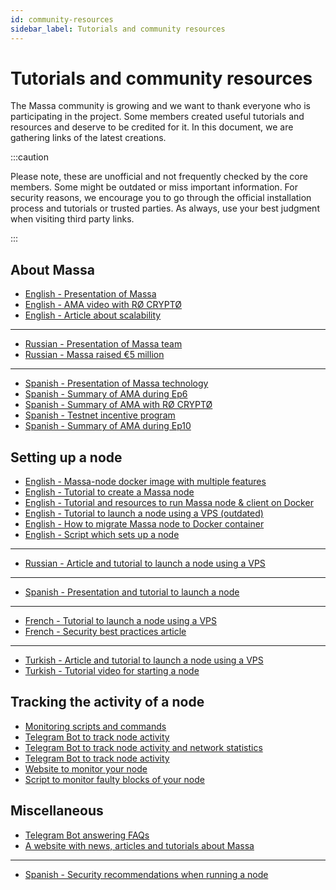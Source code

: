 ```yaml
---
id: community-resources
sidebar_label: Tutorials and community resources
---
```


# Tutorials and community resources

The Massa community is growing and we want to thank everyone who is participating in the project. Some members created
useful tutorials and resources and deserve to be credited for it. In this document, we are gathering links of the latest
creations.

:::caution

Please note, these are unofficial and not frequently checked by the core members. Some might be outdated or miss
important information. For security reasons, we encourage you to go through the official installation process and
tutorials or trusted parties. As always, use your best judgment when visiting third party links.

:::

## About Massa

- [English - Presentation of Massa](https://medium.com/@unlimitedmolotnorilsk/massa-decentralization-is-unavoidable-6f903f7500da)
- [English - AMA video with RØ CRYPTØ](https://www.youtube.com/watch?v=N6R2her9yTQ&ab_channel=R%C3%98CRYPT%C3%98)
- [English - Article about scalability](https://medium.com/@metamorfosis00000/massa-solved-the-blockchain-scalability-problem-43f03f5d1431)

----

- [Russian - Presentation of Massa team](https://medium.com/@bezniuk66/massa-%D0%B7%D0%BD%D0%B0%D0%BA%D0%BE%D0%BC%D1%81%D1%82%D0%B2%D0%BE-%D1%81-%D0%BE%D1%81%D0%BD%D0%BE%D0%B2%D0%B0%D1%82%D0%B5%D0%BB%D1%8F%D0%BC%D0%B8-f2c9ef2add2a)
- [Russian - Massa raised €5 million](https://medium.com/@bezniuk66/%D0%BF%D1%80%D0%BE%D0%B5%D0%BA%D1%82-massa-%D0%BF%D1%80%D0%B8%D0%B2%D0%BB%D0%B5%D0%BA-5-%D0%BC%D0%BB%D0%BD-%D0%B5%D0%B2%D1%80%D0%BE-%D0%B4%D0%BB%D1%8F-%D1%81%D0%BE%D0%B7%D0%B4%D0%B0%D0%BD%D0%B8%D1%8F-%D0%BF%D0%B5%D1%80%D0%B2%D0%BE%D0%B3%D0%BE-%D0%BF%D0%BE-%D0%BD%D0%B0%D1%81%D1%82%D0%BE%D1%8F%D1%89%D0%B5%D0%BC%D1%83-%D0%B4%D0%B5%D1%86%D0%B5%D0%BD%D1%82%D1%80%D0%B0%D0%BB%D0%B8%D0%B7%D0%BE%D0%B2%D0%B0%D0%BD%D0%BD%D0%BE%D0%B3%D0%BE-%D0%B1%D0%BB%D0%BE%D0%BA%D1%87%D0%B5%D0%B9%D0%BD%D0%B0-f307db55c78d)

----

- [Spanish - Presentation of Massa technology](https://kimiko-cumulo.medium.com/introducci%C3%B3n-a-la-blockchain-massa-7e5fab213462)
- [Spanish - Summary of AMA during Ep6](https://medium.com/@cumulo.pro/ama-con-los-cofundadores-de-massa-testnet-episodio-6-y-actualizaciones-18bc928122d7)
- [Spanish - Summary of AMA with RØ CRYPTØ](https://medium.com/@cumulo.pro/r%C3%B8-crypt%C3%B8-ama-session-c991cabf9e44)
- [Spanish - Testnet incentive program](https://medium.com/@cumulo.pro/programa-de-recompensas-testnet-staking-de-massa-75708b85b6a0)
- [Spanish - Summary of AMA during Ep10](https://medium.com/@cumulo.pro/ama-con-los-cofundadores-de-massa-testnet-episodio-10-d026d8f9ba16)

Setting up a node
-----------------

- [English - Massa-node docker image with multiple features](https://hub.docker.com/r/rykcod/massa)
- [English - Tutorial to create a Massa node](https://medium.com/@altaycrypto/massa-creating-a-node-1065cab11d73)
- [English - Tutorial and resources to run Massa node & client on Docker](https://github.com/f-lopes/massa-docker)
- [English - Tutorial to launch a node using a VPS (outdated)](https://mycryptobit99.medium.com/massa-node-setup-guide-e238c45275ac)
- [English - How to migrate Massa node to Docker container](https://github.com/ParanormalBrothers/Massa-Node-Docker)
- [English - Script which sets up a node](https://github.com/WeVouT/massa)

----

- [Russian - Article and tutorial to launch a node using a VPS](https://teletype.in/@letskynode/Massa)

----

- [Spanish - Presentation and tutorial to launch a node](https://medium.com/@cumulo.pro/lanza-tu-nodo-en-la-testnet-de-massa-943cb5304247)

----

- [French - Tutorial to launch a node using a VPS](https://medium.com/@bouqsi/lancer-un-node-chez-massa-labs-8da7e01738c)
- [French - Security best practices article](https://medium.com/@bouqsi/security-best-practices-si-vous-lancez-un-node-validateur-99f44b520f84)

----

- [Turkish - Article and tutorial to launch a node using a VPS](https://medium.com/@altai0/massa-the-decentralized-and-scaled-blockchain-d%C3%BC%C4%9F%C3%BCm-olu%C5%9Fturma-t%C3%BCrk%C3%A7e-7713d46c246c)
- [Turkish - Tutorial video for starting a node](https://youtu.be/oIueyQIQ734)

Tracking the activity of a node
-------------------------------

- [Monitoring scripts and commands](https://github.com/massalabs/massa/wiki/Monitoring-scripts-and-commands)
- [Telegram Bot to track node activity](https://t.me/massacheck_bot)
- [Telegram Bot to track node activity and network statistics](https://t.me/hekumatiarubot)
- [Telegram Bot to track node activity](https://t.me/MassaHelperBot)
- [Website to monitor your node](https://paranormal-brothers.com/massa/)
- [Script to monitor faulty blocks of your node](https://github.com/WeVouT/massa/tree/main/monitor)

Miscellaneous
-------------

- [Telegram Bot answering FAQs](https://t.me/paramassa_bot)
- [A website with news, articles and tutorials about Massa](https://massadopted.com)

----

- [Spanish - Security recommendations when running a node](https://medium.com/@cumulo.pro/recomendaciones-de-seguridad-si-ejecutas-un-nodo-en-massa-deb2da5a5d43)
